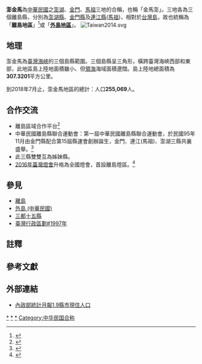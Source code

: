 '''澎金馬'''為[[中華民國|中華民國]]之[[澎湖群島|澎湖]]、[[金門|金門]]、[[馬祖列島|馬祖]]三地的合稱，也稱「金馬澎」。三地各為三個離島縣，分別為[[澎湖縣|澎湖縣]]、[[金門縣|金門縣]]及[[連江縣_(中華民國)|連江縣]]([[馬祖|馬祖]])，相對於[[台灣島|台灣島]]，故也統稱為「'''離島地區'''」<ref>{{cite web|title=觀光景點 離島地區|url=https://www.taiwan.net.tw/m1.aspx?sNo=0000505|publisher=中華民國交通部觀光局|access-date=2020-07-29|archive-date=2021-03-04|archive-url=https://web.archive.org/web/20210304223527/https://www.taiwan.net.tw/m1.aspx?sNo=0000505|dead-url=no}}</ref>或「'''[[外島_(中華民國)|外島地區]]'''」。
[[File:Taiwan2014.svg|thumb]]

==地理==
澎金馬為[[臺灣海峽|臺灣海峽]]的三個島縣範圍。三個島縣呈三角形，橫跨臺灣海峽西部和東部，此地區島上陸地面積雖小、但[[領海|領海]]海域面積遼闊。島上陸地總面積為'''307.3201'''平方公里。

到2018年7月止，澎金馬地區的總計：人口'''255,069'''人。

==合作交流==
*離島區域合作平台<ref>{{Cite web |url=http://www.co-islands.org.tw/ |title=離島區域合作平台 |access-date=2017-07-29 |archive-url=https://web.archive.org/web/20170711133437/http://www.co-islands.org.tw/ |archive-date=2017-07-11 |dead-url=yes }}</ref>
*中華民國離島縣聯合運動會：第一屆中華民國離島縣聯合運動會，於民國95年11月由金門縣配合第15屆縣運會創辦誕生，金門、連江(馬祖)、澎湖三縣共襄盛舉。<ref>{{Cite web |url=http://sport.kinmen.gov.tw/km_stadium/index_ActivityShow.aspx?p_id=1407 |title=第五屆離島運動會下月舉行縣府積極籌備 |access-date=2017-07-29 |archive-url=https://web.archive.org/web/20170729232426/http://sport.kinmen.gov.tw/km_stadium/index_ActivityShow.aspx?p_id=1407 |archive-date=2017-07-29 |dead-url=yes }}</ref>
*此三縣雙雙互為姊妹縣。
*[[2016年臺灣燈會|2016年臺灣燈會]]升格為全國燈會，首設離島燈區。<ref>{{Cite web |url=https://tw.news.yahoo.com/%E5%8F%B0%E7%81%A3%E7%87%88%E6%9C%83%E5%8D%87%E6%A0%BC-%E9%A6%96%E9%97%A2%E9%9B%A2%E5%B3%B6%E7%87%88%E5%8D%80-215008711.html |title=台灣燈會升格 首闢離島燈區 |access-date=2017-07-29 |archive-date=2019-05-20 |archive-url=https://web.archive.org/web/20190520203231/https://tw.news.yahoo.com/%E5%8F%B0%E7%81%A3%E7%87%88%E6%9C%83%E5%8D%87%E6%A0%BC-%E9%A6%96%E9%97%A2%E9%9B%A2%E5%B3%B6%E7%87%88%E5%8D%80-215008711.html |dead-url=no }}</ref>

==參見==
*[[離島|離島]]
*[[外島_(中華民國)|外島 (中華民國)]]
*[[三都十五縣|三都十五縣]]
*[[臺灣行政區劃#1997年|臺灣行政區劃#1997年]]

==註釋==
{{NoteFoot}}

==參考文獻==
{{Reflist}}

==外部連結==
*[https://web.archive.org/web/20141026121339/http://sowf.moi.gov.tw/stat/month/list.htm 內政部統計月報1.9縣市現住人口]

{{台灣地區地理區劃}}

[[Category:澎湖縣地理|*]]
[[Category:金門縣地理|*]]
[[Category:中華民國連江縣地理|*]]
[[Category:中华民国合称|Category:中华民国合称]]